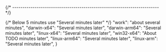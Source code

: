 
{/* ------------------------------------------------------------------------ */}

{/* Below 5 minutes use "Several minutes later" */}
    "work": "about several minutes",
    "darwin-x64": "Several minutes later",
    "darwin-arm64": "Several minutes later",
    "linux-x64": "Several minutes later",
    "win32-x64": "About TODO minutes later",
    "linux-arm64": "Several minutes later",
    "linux-arm": "Several minutes later",
}
